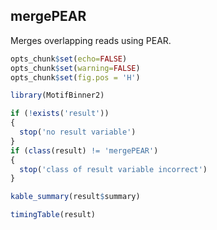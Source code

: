 ## mergePEAR

Merges overlapping reads using PEAR.

```r
opts_chunk$set(echo=FALSE)
opts_chunk$set(warning=FALSE)
opts_chunk$set(fig.pos = 'H')

library(MotifBinner2)

if (!exists('result'))
{
  stop('no result variable')
}
if (class(result) != 'mergePEAR')
{
  stop('class of result variable incorrect')
}
```

```r
kable_summary(result$summary)

timingTable(result)
```

